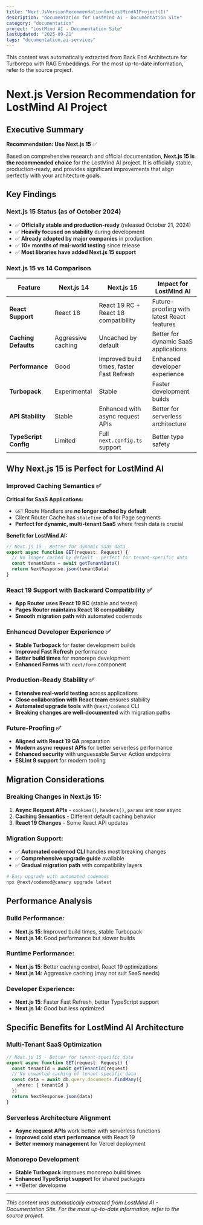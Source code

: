 ```yaml
---
title: "Next.JsVersionRecommendationforLostMindAIProject(1)"
description: "documentation for LostMind AI - Documentation Site"
category: "documentation"
project: "LostMind AI - Documentation Site"
lastUpdated: "2025-09-21"
tags: "documentation,ai-services"
---
```


<Info>
This content was automatically extracted from Back End Architecture for Turborepo with RAG Embeddings.
For the most up-to-date information, refer to the source project.
</Info>

# Next.js Version Recommendation for LostMind AI Project

## Executive Summary

**Recommendation: Use Next.js 15** ✅

Based on comprehensive research and official documentation, **Next.js 15 is the recommended choice** for the LostMind AI project. It is officially stable, production-ready, and provides significant improvements that align perfectly with your architecture goals.

## Key Findings

### Next.js 15 Status (as of October 2024)
- ✅ **Officially stable and production-ready** (released October 21, 2024)
- ✅ **Heavily focused on stability** during development
- ✅ **Already adopted by major companies** in production
- ✅ **10+ months of real-world testing** since release
- ✅ **Most libraries have added Next.js 15 support**

### Next.js 15 vs 14 Comparison

| Feature | Next.js 14 | Next.js 15 | Impact for LostMind AI |
|---------|------------|-------------|------------------------|
| **React Support** | React 18 | React 19 RC + React 18 compatibility | Future-proofing with latest React features |
| **Caching Defaults** | Aggressive caching | Uncached by default | Better for dynamic SaaS applications |
| **Performance** | Good | Improved build times, faster Fast Refresh | Enhanced developer experience |
| **Turbopack** | Experimental | Stable | Faster development builds |
| **API Stability** | Stable | Enhanced with async request APIs | Better for serverless architecture |
| **TypeScript Config** | Limited | Full `next.config.ts` support | Better type safety |

## Why Next.js 15 is Perfect for LostMind AI

### **Improved Caching Semantics** ✅
**Critical for SaaS Applications:**
- `GET` Route Handlers are **no longer cached by default**
- Client Router Cache has `staleTime` of `0` for Page segments
- **Perfect for dynamic, multi-tenant SaaS** where fresh data is crucial

**Benefit for LostMind AI:**
```typescript
// Next.js 15 - Better for dynamic SaaS data
export async function GET(request: Request) {
  // No longer cached by default - perfect for tenant-specific data
  const tenantData = await getTenantData()
  return NextResponse.json(tenantData)
}
```

### **React 19 Support with Backward Compatibility** ✅
- **App Router uses React 19 RC** (stable and tested)
- **Pages Router maintains React 18 compatibility**
- **Smooth migration path** with automated codemods

### **Enhanced Developer Experience** ✅
- **Stable Turbopack** for faster development builds
- **Improved Fast Refresh** performance
- **Better build times** for monorepo development
- **Enhanced Forms** with `next/form` component

### **Production-Ready Stability** ✅
- **Extensive real-world testing** across applications
- **Close collaboration with React team** ensures stability
- **Automated upgrade tools** with `@next/codemod` CLI
- **Breaking changes are well-documented** with migration paths

### **Future-Proofing** ✅
- **Aligned with React 19 GA** preparation
- **Modern async request APIs** for better serverless performance
- **Enhanced security** with unguessable Server Action endpoints
- **ESLint 9 support** for modern tooling

## Migration Considerations

### Breaking Changes in Next.js 15:
1. **Async Request APIs** - `cookies()`, `headers()`, `params` are now async
2. **Caching Semantics** - Different default caching behavior
3. **React 19 Changes** - Some React API updates

### Migration Support:
- ✅ **Automated codemod CLI** handles most breaking changes
- ✅ **Comprehensive upgrade guide** available
- ✅ **Gradual migration path** with compatibility layers

```bash
# Easy upgrade with automated codemods
npx @next/codemod@canary upgrade latest
```

## Performance Analysis

### Build Performance:
- **Next.js 15**: Improved build times, stable Turbopack
- **Next.js 14**: Good performance but slower builds

### Runtime Performance:
- **Next.js 15**: Better caching control, React 19 optimizations
- **Next.js 14**: Aggressive caching (may not suit SaaS needs)

### Developer Experience:
- **Next.js 15**: Faster Fast Refresh, better TypeScript support
- **Next.js 14**: Good but less optimized

## Specific Benefits for LostMind AI Architecture

### **Multi-Tenant SaaS Optimization**
```typescript
// Next.js 15 - Better for tenant-specific data
export async function GET(request: Request) {
  const tenantId = await getTenantId(request)
  // No unwanted caching of tenant-specific data
  const data = await db.query.documents.findMany({
    where: { tenantId }
  })
  return NextResponse.json(data)
}
```

### **Serverless Architecture Alignment**
- **Async request APIs** work better with serverless functions
- **Improved cold start performance** with React 19
- **Better memory management** for Vercel deployment

### **Monorepo Development**
- **Stable Turbopack** improves monorepo build times
- **Enhanced TypeScript support** for shared packages
- **Better developme

---
*This content was automatically extracted from LostMind AI - Documentation Site. For the most up-to-date information, refer to the source project.*
